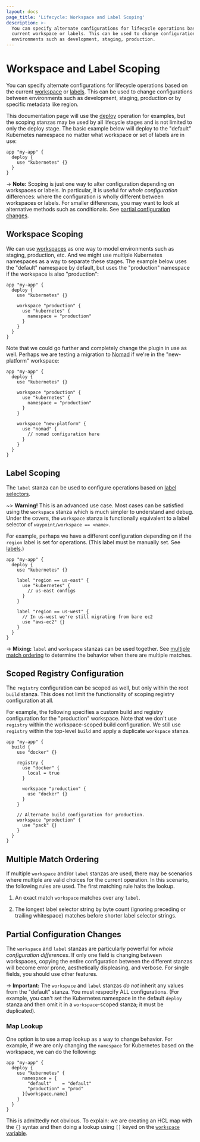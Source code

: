 ```yaml
---
layout: docs
page_title: 'Lifecycle: Workspace and Label Scoping'
description: >-
  You can specify alternate configurations for lifecycle operations based on the
  current workspace or labels. This can be used to change configurations between
  environments such as development, staging, production.
---
```


# Workspace and Label Scoping

You can specify alternate configurations for lifecycle operations
based on the current [workspace](/docs/workspaces) or
[labels](/docs/lifecycle/labels). This can be used to change
configurations between environments such as development, staging,
production or by specific metadata like region.

This documentation page will use the [deploy](/docs/lifecycle/deploy)
operation for examples, but the scoping stanzas may be used by
all lifecycle stages and is not limited to only the deploy stage.
The basic example below will deploy to the "default" Kubernetes
namespace no matter what workspace or set of labels are in use:

```hcl
app "my-app" {
  deploy {
    use "kubernetes" {}
  }
}
```

-> **Note:** Scoping is just one way to alter configuration depending
on workspaces or labels. In particular, it is useful for
_whole configuration_ differences: where the configuration is wholly different
between workspaces or labels. For smaller differences, you may want to look
at alternative methods such as conditionals. See
[partial configuration changes](#partial-configuration-changes).

## Workspace Scoping

We can use [workspaces](/docs/workspaces) as one way to model environments
such as staging, production, etc. And we might use multiple Kubernetes
namespaces as a way to separate these stages. The example below uses
the "default" namespace by default, but uses the "production" namespace
if the workspace is also "production":

```hcl
app "my-app" {
  deploy {
    use "kubernetes" {}

    workspace "production" {
      use "kubernetes" {
        namespace = "production"
      }
    }
  }
}
```

Note that we could go further and completely change the plugin in use as well.
Perhaps we are testing a migration to [Nomad](https://www.nomadproject.io/)
if we're in the "new-platform" workspace:

```hcl
app "my-app" {
  deploy {
    use "kubernetes" {}

    workspace "production" {
      use "kubernetes" {
        namespace = "production"
      }
    }

    workspace "new-platform" {
      use "nomad" {
        // nomad configuration here
      }
    }
  }
}
```

## Label Scoping

The `label` stanza can be used to configure operations based on
[label selectors](/docs/lifecycle/labels#label-selector-syntax).

~> **Warning!** This is an advanced use case. Most cases can be satisfied
using the `workspace` stanza which is much simpler to understand and debug.
Under the covers, the `workspace` stanza is functionally equivalent to a
label selector of `waypoint/workspace == <name>`.

For example, perhaps we have a different configuration
depending on if the `region` label is set for operations. (This label
must be manually set. See [labels](/docs/lifecycle/labels).)

```hcl
app "my-app" {
  deploy {
    use "kubernetes" {}

    label "region == us-east" {
      use "kubernetes" {
        // us-east configs
      }
    }

    label "region == us-west" {
      // In us-west we're still migrating from bare ec2
      use "aws-ec2" {}
    }
  }
}
```

-> **Mixing:** `label` and `workspace` stanzas can be used together.
See [multiple match ordering](#multiple-match-ordering) to determine
the behavior when there are multiple matches.

## Scoped Registry Configuration

The `registry` configuration can be scoped as well, but only within
the root `build` stanza. This does not limit the functionality of scoping
registry configuration at all.

For example, the following specifies a custom build and registry configuration
for the "production" workspace. Note that we don't use `registry` within
the workspace-scoped build configuration. We still use `registry` within
the top-level `build` and apply a duplicate `workspace` stanza.

```hcl
app "my-app" {
  build {
    use "docker" {}

    registry {
      use "docker" {
        local = true
      }

      workspace "production" {
        use "docker" {}
      }
    }

    // Alternate build configuration for production.
    workspace "production" {
      use "pack" {}
    }
  }
}
```

## Multiple Match Ordering

If multiple `workspace` and/or `label` stanzas are used, there may be
scenarios where multiple are valid choices for the current operation.
In this scenario, the following rules are used. The first matching rule
halts the lookup.

1. An exact match `workspace` matches over any `label`.

1. The longest label selector string by byte count (ignoring preceding or trailing
   whitespace) matches before shorter label selector strings.

## Partial Configuration Changes

The `workspace` and `label` stanzas are particularly powerful for
_whole configuration differences_. If only one field is changing between
workspaces, copying the entire configuration between the different stanzas
will become error prone, aesthetically displeasing, and verbose. For
single fields, you should use other features.

-> **Important:** The `workspace` and `label` stanzas _do not_ inherit
any values from the "default" stanza. You must respecify ALL configurations.
(For example, you can't set the Kubernetes namespace in the default `deploy`
stanza and then omit it in a `workspace`-scoped stanza; it must be duplicated).

### Map Lookup

One option is to use a map lookup as a way to change behavior. For example,
if we are only changing the `namespace` for Kubernetes based on the workspace,
we can do the following:

```hcl
app "my-app" {
  deploy {
    use "kubernetes" {
      namespace = {
        "default"    = "default"
        "production" = "prod"
      }[workspace.name]
    }
  }
}
```

This is admittedly not obvious. To explain: we are creating an HCL map
with the `{}` syntax and then doing a lookup using `[]` keyed on
the [`workspace` variable](/docs/waypoint-hcl/variables/workspace).
